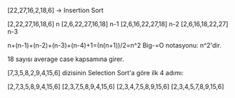 [22,27,16,2,18,6] -> Insertion Sort

[2,22,27,16,18,6] n
[2,6,22,27,16,18] n-1
[2,6,16,22,27,18] n-2
[2,6,16,18,22,27] n-3

n+(n-1)+(n-2)+(n-3)+(n-4)+1=(n(n+1))/2=n^2
Big-=O notasyonu: n^2'dir.

18 sayısı average case kapsamına girer.

[7,3,5,8,2,9,4,15,6] dizisinin Selection Sort'a göre ilk 4 adımı:

[2,7,3,5,8,9,4,15,6]
[2,3,7,5,8,9,4,15,6]
[2,3,4,7,5,8,9,15,6]
[2,3,4,5,7,8,9,15,6]


